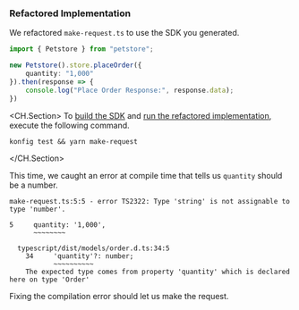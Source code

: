 ### Refactored Implementation

We refactored `make-request.ts` to use the SDK you generated.

```typescript make-request.ts
import { Petstore } from "petstore";

new Petstore().store.placeOrder({
    quantity: "1,000"
}).then(response => {
    console.log("Place Order Response:", response.data);
})
```

<CH.Section>
To [build the SDK](focus://1[1:11]) and [run the refactored implementation](focus://1[16:32]), execute the following command.

```shell Terminal
konfig test && yarn make-request
```
</CH.Section>

This time, we caught an error at compile time that tells us `quantity` should be a number.

```shell Terminal
make-request.ts:5:5 - error TS2322: Type 'string' is not assignable to type 'number'.

5     quantity: '1,000',
      ~~~~~~~~

  typescript/dist/models/order.d.ts:34:5
    34     'quantity'?: number;
           ~~~~~~~~~~
    The expected type comes from property 'quantity' which is declared here on type 'Order'
```

Fixing the compilation error should let us make the request.
